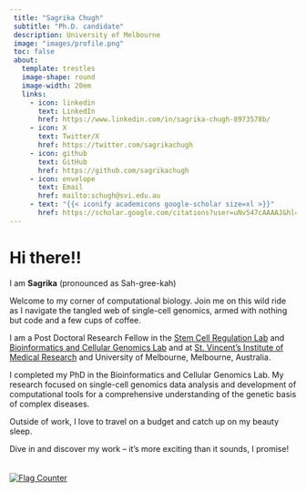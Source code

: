 ```yaml
---
 title: "Sagrika Chugh"
 subtitle: "Ph.D. candidate"
 description: University of Melbourne
 image: "images/profile.png"
 toc: false
 about:
   template: trestles
   image-shape: round
   image-width: 20em
   links:
     - icon: linkedin
       text: LinkedIn
       href: https://www.linkedin.com/in/sagrika-chugh-8973578b/
     - icon: X
       text: Twitter/X
       href: https://twitter.com/sagrikachugh
     - icon: github
       text: GitHub
       href: https://github.com/sagrikachugh
     - icon: envelope  
       text: Email
       href: mailto:schugh@svi.edu.au
     - text: "{{< iconify academicons google-scholar size=xl >}}"
       href: https://scholar.google.com/citations?user=uNv547cAAAAJ&hl=en
---
```


# Hi there!!

I am **Sagrika** (pronounced as Sah-gree-kah)

Welcome to my corner of computational biology. Join me on this wild ride as I navigate the tangled web of single-cell genomics, armed with nothing but code and a few cups of coffee.

I am a Post Doctoral Research Fellow in the [Stem Cell Regulation Lab](https://www.svi.edu.au/laboratories/stem-cell-regulation/#:~:text=The%20Stem%20Cell%20Regulation%20Laboratory,process%20termed%20'differentiation') and [Bioinformatics and Cellular Genomics Lab](https://www.svi.edu.au/laboratories/bioinformatics-cellular-genomics/) and at [St. Vincent's Institute of Medical Research](https://www.svi.edu.au/) and University of Melbourne, Melbourne, Australia.\

I completed my PhD in the Bioinformatics and Cellular Genomics Lab. My research focused on single-cell genomics data analysis and development of computational tools for a comprehensive understanding of the genetic basis of complex diseases.

Outside of work, I love to travel on a budget and catch up on my beauty sleep.

Dive in and discover my work – it's more exciting than it sounds, I promise!\
\
`<a href="https://info.flagcounter.com/5MLi"`{=html}\
\
<img src="https://s01.flagcounter.com/count2/5MLi/bg_FFFFFF/txt_000000/border_CCCCCC/columns_2/maxflags_10/viewers_0/labels_1/pageviews_0/flags_0/percent_0/" alt="Flag Counter" border="0"/>

</a>
